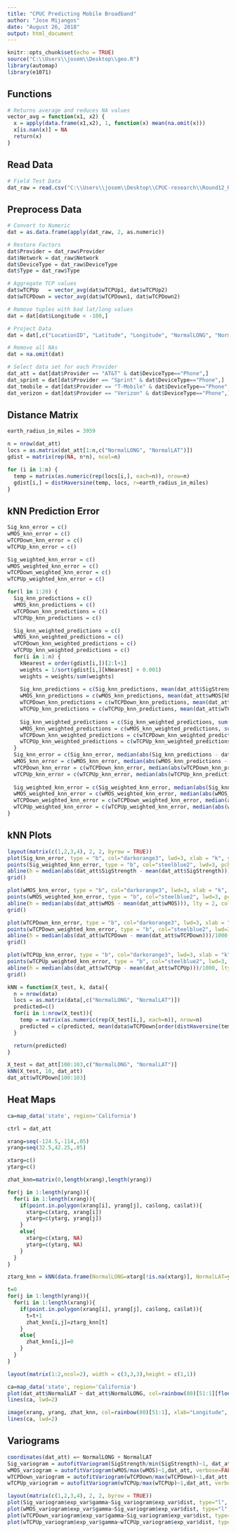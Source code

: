 ```yaml
---
title: "CPUC Predicting Mobile Broadband"
author: "Jose Mijangos"
date: "August 26, 2018"
output: html_document
---
```


```r
knitr::opts_chunk$set(echo = TRUE)
source("C:\\Users\\josem\\Desktop\\geo.R")
library(automap)
library(e1071)
```

## Functions
```r
# Returns average and reduces NA values
vector_avg = function(x1, x2) {
  x = apply(data.frame(x1,x2), 1, function(x) mean(na.omit(x)))
  x[is.nan(x)] = NA
  return(x)
}
```

## Read Data
```r
# Field Test Data
dat_raw = read.csv("C:\\Users\\josem\\Desktop\\CPUC-research\\Round12_Results_2017.csv")
```

## Preprocess Data
```r
# Convert to Numeric
dat = as.data.frame(apply(dat_raw, 2, as.numeric))

# Restore Factors
dat$Provider = dat_raw$Provider
dat$Network = dat_raw$Network
dat$DeviceType = dat_raw$DeviceType
dat$Type = dat_raw$Type

# Aggregate TCP values
dat$wTCPUp   = vector_avg(dat$wTCPUp1, dat$wTCPUp2)
dat$wTCPDown = vector_avg(dat$wTCPDown1, dat$wTCPDown2)

# Remove tuples with bad lat/long values
dat = dat[dat$Longitude < -100,]

# Project Data
dat = dat[,c("LocationID", "Latitude", "Longitude", "NormalLONG", "NormalLAT", "Provider", "Network", "DeviceType", "Type", "SigStrength", "wMOS", "wTCPDown", "wTCPUp")]

# Remove all NAs
dat = na.omit(dat)

# Select data set for each Provider
dat_att = dat[dat$Provider == "AT&T" & dat$DeviceType=="Phone",]
dat_sprint = dat[dat$Provider == "Sprint" & dat$DeviceType=="Phone",]
dat_tmobile = dat[dat$Provider == "T-Mobile" & dat$DeviceType=="Phone",]
dat_verizon = dat[dat$Provider == "Verizon" & dat$DeviceType=="Phone",]
```

## Distance Matrix
```r
earth_radius_in_miles = 3959

n = nrow(dat_att)
locs = as.matrix(dat_att[1:n,c("NormalLONG", "NormalLAT")])
gdist = matrix(rep(NA, n*n), ncol=n)

for (i in 1:n) {
  temp = matrix(as.numeric(rep(locs[i,], each=n)), nrow=n)
  gdist[i,] = distHaversine(temp, locs, r=earth_radius_in_miles)  
}
```

## kNN Prediction Error
```r
Sig_knn_error = c()
wMOS_knn_error = c()
wTCPDown_knn_error = c()
wTCPUp_knn_error = c()

Sig_weighted_knn_error = c()
wMOS_weighted_knn_error = c()
wTCPDown_weighted_knn_error = c()
wTCPUp_weighted_knn_error = c()

for(l in 1:20) {
  Sig_knn_predictions = c()
  wMOS_knn_predictions = c()
  wTCPDown_knn_predictions = c()
  wTCPUp_knn_predictions = c()

  Sig_knn_weighted_predictions = c()
  wMOS_knn_weighted_predictions = c()
  wTCPDown_knn_weighted_predictions = c()
  wTCPUp_knn_weighted_predictions = c()
  for(i in 1:n) {
    kNearest = order(gdist[i,])[2:l+1]
    weights = 1/sort(gdist[i,][kNearest] + 0.001)
    weights = weights/sum(weights)
    
    Sig_knn_predictions = c(Sig_knn_predictions, mean(dat_att$SigStrength[kNearest]))
    wMOS_knn_predictions = c(wMOS_knn_predictions, mean(dat_att$wMOS[kNearest]))
    wTCPDown_knn_predictions = c(wTCPDown_knn_predictions, mean(dat_att$wTCPDown[kNearest]))
    wTCPUp_knn_predictions = c(wTCPUp_knn_predictions, mean(dat_att$wTCPUp[kNearest]))
    
    Sig_knn_weighted_predictions = c(Sig_knn_weighted_predictions, sum(weights * dat_att$SigStrength[kNearest]))
    wMOS_knn_weighted_predictions = c(wMOS_knn_weighted_predictions, sum(weights * dat_att$wMOS[kNearest]))
    wTCPDown_knn_weighted_predictions = c(wTCPDown_knn_weighted_predictions, sum(weights * dat_att$wTCPDown[kNearest]))
    wTCPUp_knn_weighted_predictions = c(wTCPUp_knn_weighted_predictions, sum(weights * dat_att$wTCPUp[kNearest]))
  }
  Sig_knn_error = c(Sig_knn_error, median(abs(Sig_knn_predictions - dat_att$SigStrength)))
  wMOS_knn_error = c(wMOS_knn_error, median(abs(wMOS_knn_predictions - dat_att$wMOS)))
  wTCPDown_knn_error = c(wTCPDown_knn_error, median(abs(wTCPDown_knn_predictions - dat_att$wTCPDown)/1000))
  wTCPUp_knn_error = c(wTCPUp_knn_error, median(abs(wTCPUp_knn_predictions - dat_att$wTCPUp)/1000))
  
  Sig_weighted_knn_error = c(Sig_weighted_knn_error, median(abs(Sig_knn_weighted_predictions - dat_att$SigStrength)))
  wMOS_weighted_knn_error = c(wMOS_weighted_knn_error, median(abs(wMOS_knn_weighted_predictions - dat_att$wMOS)))
  wTCPDown_weighted_knn_error = c(wTCPDown_weighted_knn_error, median(abs(wTCPDown_knn_weighted_predictions - dat_att$wTCPDown)/1000))
  wTCPUp_weighted_knn_error = c(wTCPUp_weighted_knn_error, median(abs(wTCPUp_knn_weighted_predictions - dat_att$wTCPUp)/1000))
}
```

## kNN Plots
```r
layout(matrix(c(1,2,3,4), 2, 2, byrow = TRUE))
plot(Sig_knn_error, type = "b", col="darkorange3", lwd=3, xlab = "k", ylim=c(0, 10), pch=19, ylab="absolute prediction error", main="Median SigStrength Error")
points(Sig_weighted_knn_error, type = "b", col="steelblue2", lwd=3, pch=19)
abline(h = median(abs(dat_att$SigStrength - mean(dat_att$SigStrength))), lty = 2, col = "red", lwd=3)
grid()

plot(wMOS_knn_error, type = "b", col="darkorange3", lwd=3, xlab = "k", ylim=c(0, 0.1), pch=19, ylab="absolute prediction error", main="Median wMOS Error")
points(wMOS_weighted_knn_error, type = "b", col="steelblue2", lwd=3, pch=19)
abline(h = median(abs(dat_att$wMOS - mean(dat_att$wMOS))), lty = 2, col = "red", lwd=3)
grid()

plot(wTCPDown_knn_error, type = "b", col="darkorange3", lwd=3, xlab = "k", ylim=c(0, 12), pch=19, ylab="absolute prediction error", main="Median wTCPDown Error")
points(wTCPDown_weighted_knn_error, type = "b", col="steelblue2", lwd=3, pch=19)
abline(h = median(abs(dat_att$wTCPDown - mean(dat_att$wTCPDown)))/1000, lty = 2, col = "red", lwd=3)
grid()

plot(wTCPUp_knn_error, type = "b", col="darkorange3", lwd=3, xlab = "k", ylim=c(0, 6.5), pch=19, ylab="absolute prediction error", main="Median wTCPUp Error")
points(wTCPUp_weighted_knn_error, type = "b", col="steelblue2", lwd=3, pch=19)
abline(h = median(abs(dat_att$wTCPUp - mean(dat_att$wTCPUp)))/1000, lty = 2, col = "red", lwd=3)
grid()
```

```r
kNN = function(X_test, k, data){
  n = nrow(data)
  locs = as.matrix(data[,c("NormalLONG", "NormalLAT")])
  predicted=c()
  for(i in 1:nrow(X_test)){
    temp = matrix(as.numeric(rep(X_test[i,], each=n)), nrow=n)
    predicted = c(predicted, mean(data$wTCPDown[order(distHaversine(temp, locs, r=earth_radius_in_miles))[1:k]]))
  }

  return(predicted)
}
```

```r
X_test = dat_att[100:103,c("NormalLONG", "NormalLAT")]
kNN(X_test, 10, dat_att)
dat_att$wTCPDown[100:103]
```

## Heat Maps
```r
ca=map_data('state', region='California')

ctrl = dat_att

xrang=seq(-124.5,-114,.05)
yrang=seq(32.5,42.25,.05)

xtarg=c()
ytarg=c()

zhat_knn=matrix(0,length(xrang),length(yrang))

for(j in 1:length(yrang)){
  for(i in 1:length(xrang)){
    if(point.in.polygon(xrang[i], yrang[j], ca$long, ca$lat)){
      xtarg=c(xtarg, xrang[i])
      ytarg=c(ytarg, yrang[j])
    }
    else{
      xtarg=c(xtarg, NA)
      ytarg=c(ytarg, NA)
    }
  }
}

ztarg_knn = kNN(data.frame(NormalLONG=xtarg[!is.na(xtarg)], NormalLAT=ytarg[!is.na(ytarg)]), 10, ctrl)

t=0
for(j in 1:length(yrang)){
  for(i in 1:length(xrang)){
    if(point.in.polygon(xrang[i], yrang[j], ca$long, ca$lat)){
      t=t+1
      zhat_knn[i,j]=ztarg_knn[t]
    }
    else{
      zhat_knn[i,j]=0
    }
  }
}
```

```r
layout(matrix(1:2,ncol=2), width = c(3,3,3),height = c(1,1))

ca=map_data('state', region='California')
plot(dat_att$NormalLAT ~ dat_att$NormalLONG, col=rainbow(80)[51:1][floor(dat_att$wTCPDown/max(dat_att$wTCPDown)*60)+1], pch=19, xlab="Longitude", ylab="Latitude", main="wTCPDown")
lines(ca, lwd=2)

image(xrang, yrang, zhat_knn, col=rainbow(80)[51:1], xlab="Longitude", ylab="Latitude", main="k Nearest Nieghbor")
lines(ca, lwd=2)
```

## Variograms
```r
coordinates(dat_att) =~ NormalLONG + NormalLAT
Sig_variogram = autofitVariogram(SigStrength/min(SigStrength)~1, dat_att, verbose=FALSE)
wMOS_variogram = autofitVariogram(wMOS/max(wMOS)~1,dat_att, verbose=FALSE)
wTCPDown_variogram = autofitVariogram(wTCPDown/max(wTCPDown)~1,dat_att, verbose=FALSE)
wTCPUp_variogram = autofitVariogram(wTCPUp/max(wTCPUp)~1,dat_att, verbose=FALSE)

layout(matrix(c(1,2,3,4), 2, 2, byrow = TRUE))
plot(Sig_variogram$exp_var$gamma~Sig_variogram$exp_var$dist, type="l", lwd=4, ylim=c(0,0.07), col="steelblue3", ylab="semi-varience", xlab="distance")
plot(wMOS_variogram$exp_var$gamma~Sig_variogram$exp_var$dist, type="l", lwd=4, ylim=c(0,0.07), col="steelblue3", ylab="semi-varience", xlab="distance")
plot(wTCPDown_variogram$exp_var$gamma~Sig_variogram$exp_var$dist, type="l", lwd=4, ylim=c(0,0.07), col="steelblue3", ylab="semi-varience", xlab="distance")
plot(wTCPUp_variogram$exp_var$gamma~wTCPUp_variogram$exp_var$dist, type="l", lwd=4, ylim=c(0,0.07), col="steelblue3", ylab="semi-varience", xlab="distance")
```
